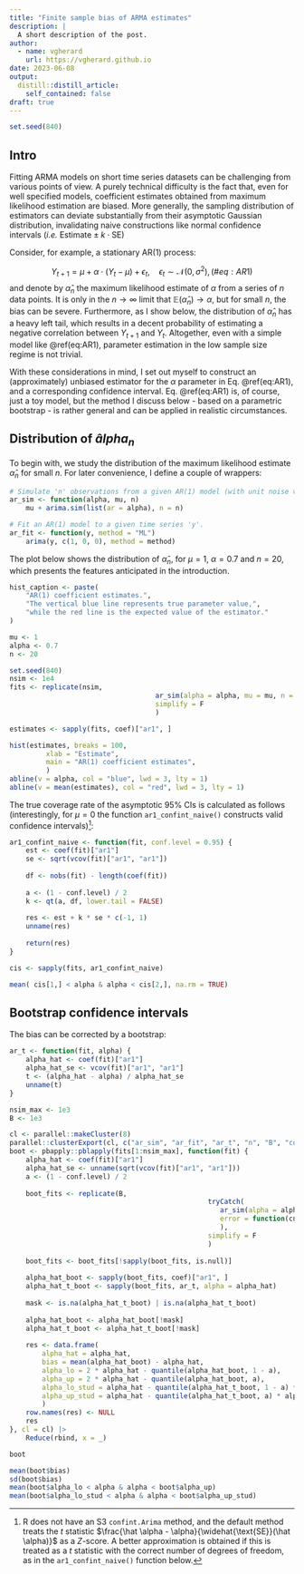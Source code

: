```yaml
---
title: "Finite sample bias of ARMA estimates"
description: |
  A short description of the post.
author:
  - name: vgherard
    url: https://vgherard.github.io
date: 2023-06-08
output:
  distill::distill_article:
    self_contained: false
draft: true
---
```


```r
set.seed(840)
```

## Intro

Fitting ARMA models on short time series datasets can be challenging from 
various points of view. 
A purely technical difficulty is the fact that, even for well specified models, 
coefficient estimates obtained from maximum likelihood estimation are biased. 
More generally, the sampling distribution of estimators 
can deviate substantially from their asymptotic Gaussian distribution, 
invalidating naive constructions like normal confidence intervals (*i.e.* 
$\text{Estimate} \pm k \cdot \text{SE}$)

Consider, for example, a stationary $\text{AR}(1)$ process:

$$
Y_{t+1} =  \mu + \alpha \cdot (Y_t-\mu) +\epsilon _t,\quad \epsilon _t\sim \mathcal N(0,\sigma ^2), (\#eq:AR1)
$$
and denote by $\hat \alpha _n$ the maximum likelihood estimate of $\alpha$ from
a series of $n$ data points. It is only in the $n\to \infty$ limit that 
$\mathbb E (\hat \alpha _n) \to \alpha$, but for small $n$, the bias can be 
severe. Furthermore, as I show below, the distribution of $\hat \alpha _n$ has 
a heavy left tail, which results in a decent probability of estimating a 
negative correlation between $Y_{t+1}$ and $Y_t$. Altogether, even with a simple
model like \@ref(eq:AR1), parameter estimation in the low sample size regime is
not trivial.

With these considerations in mind, I set out myself to construct an 
(approximately) unbiased estimator for the $\alpha$ parameter in Eq. 
\@ref(eq:AR1), and a corresponding confidence interval. Eq. \@ref(eq:AR1) is, 
of course, just a toy model, but the method I discuss below - based on a 
parametric bootstrap - is rather general and can be applied in realistic 
circumstances.

## Distribution of $\hat alpha _n$

To begin with, we study the distribution of the maximum likelihood estimate 
$\hat \alpha _n$ for small $n$. For later convenience, I define a couple of 
wrappers:

```r
# Simulate 'n' observations from a given AR(1) model (with unit noise variance).
ar_sim <- function(alpha, mu, n)  
	mu + arima.sim(list(ar = alpha), n = n)

# Fit an AR(1) model to a given time series 'y'.
ar_fit <- function(y, method = "ML")
	arima(y, c(1, 0, 0), method = method)
```

The plot below shows the distribution of $\hat \alpha _n$, for $\mu = 1$, 
$\alpha = 0.7$ and $n = 20$, which presents the features anticipated in the 
introduction.

```r
hist_caption <- paste(
	"AR(1) coefficient estimates.",
	"The vertical blue line represents true parameter value,",
	"while the red line is the expected value of the estimator."
)
```
```r
mu <- 1
alpha <- 0.7
n <- 20

set.seed(840)
nsim <- 1e4
fits <- replicate(nsim, 
									ar_sim(alpha = alpha, mu = mu, n = n) |> ar_fit(), 
									simplify = F
									)

estimates <- sapply(fits, coef)["ar1", ]

hist(estimates, breaks = 100,
		 xlab = "Estimate", 
		 main = "AR(1) coefficient estimates",  
		 )
abline(v = alpha, col = "blue", lwd = 3, lty = 1)
abline(v = mean(estimates), col = "red", lwd = 3, lty = 1)
```

The true coverage rate of the asymptotic $95 \%$ CIs is calculated as follows 
(interestingly, for $\mu = 0$ the function `ar1_confint_naive()` constructs 
valid confidence intervals)^[
R does not have an S3 `confint.Arima` method, and the default method treats the 
$t$ statistic $\frac{\hat \alpha - \alpha}{\widehat{\text{SE}}(\hat \alpha)}$ as
a $Z$-score. A better approximation is obtained if this is treated as a $t$ 
statistic with the correct number of degrees of freedom, as in the 
`ar1_confint_naive()` function below.
]:

```r
ar1_confint_naive <- function(fit, conf.level = 0.95) {
	est <- coef(fit)["ar1"]
	se <- sqrt(vcov(fit)["ar1", "ar1"])
	
	df <- nobs(fit) - length(coef(fit))
	
	a <- (1 - conf.level) / 2
	k <- qt(a, df, lower.tail = FALSE)
	
	res <- est + k * se * c(-1, 1)
	unname(res)
	
	return(res)
}

cis <- sapply(fits, ar1_confint_naive)

mean( cis[1,] < alpha & alpha < cis[2,], na.rm = TRUE)
```


## Bootstrap confidence intervals


The bias can be corrected by a bootstrap:

```r
ar_t <- function(fit, alpha) {
	alpha_hat <- coef(fit)["ar1"]
	alpha_hat_se <- vcov(fit)["ar1", "ar1"]
	t <- (alpha_hat - alpha) / alpha_hat_se
	unname(t)
}

nsim_max <- 1e3
B <- 1e3

cl <- parallel::makeCluster(8)
parallel::clusterExport(cl, c("ar_sim", "ar_fit", "ar_t", "n", "B", "conf.level"))
boot <- pbapply::pblapply(fits[1:nsim_max], function(fit) {
	alpha_hat <- coef(fit)["ar1"]
	alpha_hat_se <- unname(sqrt(vcov(fit)["ar1", "ar1"]))
	a <- (1 - conf.level) / 2
	
	boot_fits <- replicate(B,
												 tryCatch(
												 	ar_sim(alpha = alpha_hat, mu = 1, n = n) |> ar_fit(),
												 	error = function(cnd) NULL
												 	),
												 simplify = F
												 )
	
	boot_fits <- boot_fits[!sapply(boot_fits, is.null)]
	
	alpha_hat_boot <- sapply(boot_fits, coef)["ar1", ]
	alpha_hat_t_boot <- sapply(boot_fits, ar_t, alpha = alpha_hat)
	
	mask <- is.na(alpha_hat_t_boot) | is.na(alpha_hat_t_boot)
	
	alpha_hat_boot <- alpha_hat_boot[!mask]
	alpha_hat_t_boot <- alpha_hat_t_boot[!mask]
	
	res <- data.frame(
		alpha_hat = alpha_hat, 
		bias = mean(alpha_hat_boot) - alpha_hat,
		alpha_lo = 2 * alpha_hat - quantile(alpha_hat_boot, 1 - a), 
		alpha_up = 2 * alpha_hat - quantile(alpha_hat_boot, a), 
		alpha_lo_stud = alpha_hat - quantile(alpha_hat_t_boot, 1 - a) * alpha_hat_se, 
		alpha_up_stud = alpha_hat - quantile(alpha_hat_t_boot, a) * alpha_hat_se
		)
	row.names(res) <- NULL
	res
}, cl = cl) |>
	Reduce(rbind, x = _)

boot

mean(boot$bias)
sd(boot$bias)
mean(boot$alpha_lo < alpha & alpha < boot$alpha_up)
mean(boot$alpha_lo_stud < alpha & alpha < boot$alpha_up_stud)
```



